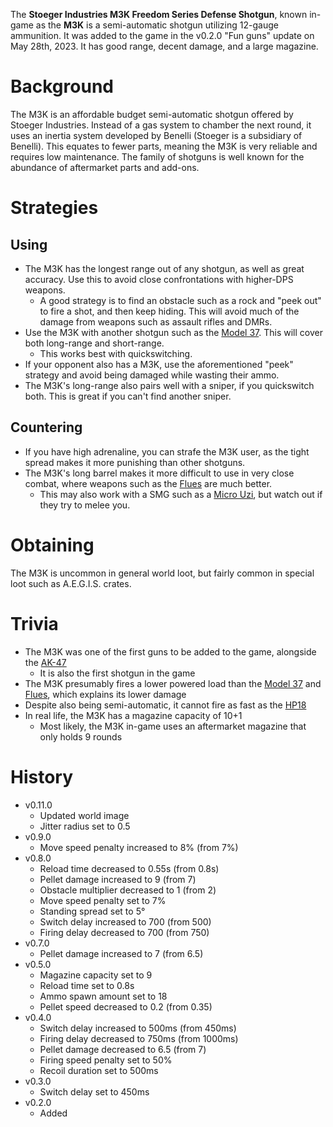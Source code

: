 The **Stoeger Industries M3K Freedom Series Defense Shotgun**, known in-game as the **M3K** is a semi-automatic shotgun utilizing 12-gauge ammunition. It was added to the game in the v0.2.0 "Fun guns" update on May 28th, 2023. It has good range, decent damage, and a large magazine.

# Background
The M3K is an affordable budget semi-automatic shotgun offered by Stoeger Industries. Instead of a gas system to chamber the next round, it uses an inertia system developed by Benelli (Stoeger is a subsidiary of Benelli). This equates to fewer parts, meaning the M3K is very reliable and requires low maintenance. The family of shotguns is well known for the abundance of aftermarket parts and add-ons.

# Strategies

## Using
- The M3K has the longest range out of any shotgun, as well as great accuracy. Use this to avoid close confrontations with higher-DPS weapons. 
  - A good strategy is to find an obstacle such as a rock and "peek out" to fire a shot, and then keep hiding. This will avoid much of the damage from weapons such as assault rifles and DMRs.
- Use the M3K with another shotgun such as the [Model 37](/weapons/guns/model_37). This will cover both long-range and short-range.
  - This works best with quickswitching.
- If your opponent also has a M3K, use the aforementioned "peek" strategy and avoid being damaged while wasting their ammo.
- The M3K's long-range also pairs well with a sniper, if you quickswitch both. This is great if you can't find another sniper.

## Countering
- If you have high adrenaline, you can strafe the M3K user, as the tight spread makes it more punishing than other shotguns.
- The M3K's long barrel makes it more difficult to use in very close combat, where weapons such as the [Flues](/weapons/guns/flues) are much better.
  - This may also work with a SMG such as a [Micro Uzi](/weapons/guns/micro_uzi), but watch out if they try to melee you.

# Obtaining
The M3K is uncommon in general world loot, but fairly common in special loot such as A.E.G.I.S. crates.

# Trivia
- The M3K was one of the first guns to be added to the game, alongside the [AK-47](/weapons/guns/ak47)
  - It is also the first shotgun in the game
- The M3K presumably fires a lower powered load than the [Model 37](/weapons/guns/model_37) and [Flues](/weapons/guns/flues), which explains its lower damage
- Despite also being semi-automatic, it cannot fire as fast as the [HP18](/weapons/guns/hp18)
- In real life, the M3K has a magazine capacity of 10+1
  - Most likely, the M3K in-game uses an aftermarket magazine that only holds 9 rounds


# History
- v0.11.0
  - Updated world image
  - Jitter radius set to 0.5
- v0.9.0
  - Move speed penalty increased to 8% (from 7%)
- v0.8.0
  - Reload time decreased to 0.55s (from 0.8s)
  - Pellet damage increased to 9 (from 7)
  - Obstacle multiplier decreased to 1 (from 2)
  - Move speed penalty set to 7%
  - Standing spread set to 5°
  - Switch delay increased to 700 (from 500)
  - Firing delay decreased to 700 (from 750)
- v0.7.0
  - Pellet damage increased to 7 (from 6.5)
- v0.5.0
  - Magazine capacity set to 9
  - Reload time set to 0.8s
  - Ammo spawn amount set to 18
  - Pellet speed decreased to 0.2 (from 0.35)
- v0.4.0
  - Switch delay increased to 500ms (from 450ms)
  - Firing delay decreased to 750ms (from 1000ms)
  - Pellet damage decreased to 6.5 (from 7)
  - Firing speed penalty set to 50%
  - Recoil duration set to 500ms
- v0.3.0
  - Switch delay set to 450ms
- v0.2.0
  - Added
